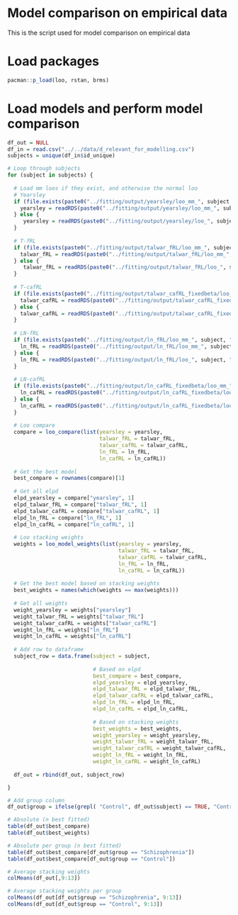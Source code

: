 # Model comparison on empirical data

This is the script used for model comparison on empirical data

# Load packages
```r
pacman::p_load(loo, rstan, brms)
```

# Load models and perform model comparison
```r

df_out = NULL
df_in = read.csv("../../data/d_relevant_for_modelling.csv")
subjects = unique(df_in$id_unique)

# Loop through subjects
for (subject in subjects) {
  
  # Load mm loos if they exist, and otherwise the normal loo
  # Yearsley
  if (file.exists(paste0("../fitting/output/yearsley/loo_mm_", subject, ".rds"))) {
    yearsley = readRDS(paste0("../fitting/output/yearsley/loo_mm_", subject, ".rds"))
  } else {
     yearsley = readRDS(paste0("../fitting/output/yearsley/loo_", subject, ".rds"))
  }
  
  # T-fRL
  if (file.exists(paste0("../fitting/output/talwar_fRL/loo_mm_", subject, ".rds"))) {
    talwar_fRL = readRDS(paste0("../fitting/output/talwar_fRL/loo_mm_", subject, ".rds"))
  } else {
     talwar_fRL = readRDS(paste0("../fitting/output/talwar_fRL/loo_", subject, ".rds"))
  }
  
  # T-cafRL
  if (file.exists(paste0("../fitting/output/talwar_cafRL_fixedbeta/loo_mm_", subject, ".rds"))) {
    talwar_cafRL = readRDS(paste0("../fitting/output/talwar_cafRL_fixedbeta/loo_mm_", subject, ".rds"))
  } else {
    talwar_cafRL = readRDS(paste0("../fitting/output/talwar_cafRL_fixedbeta/loo_", subject, ".rds"))
  }
  
  # LN-fRL
  if (file.exists(paste0("../fitting/output/ln_fRL/loo_mm_", subject, ".rds"))) {
    ln_fRL = readRDS(paste0("../fitting/output/ln_fRL/loo_mm_", subject, ".rds"))
  } else {
    ln_fRL = readRDS(paste0("../fitting/output/ln_fRL/loo_", subject, ".rds"))
  }
  
  # LN-cafRL
  if (file.exists(paste0("../fitting/output/ln_cafRL_fixedbeta/loo_mm_", subject, ".rds"))) {
    ln_cafRL = readRDS(paste0("../fitting/output/ln_cafRL_fixedbeta/loo_mm_", subject, ".rds"))
  } else {
    ln_cafRL = readRDS(paste0("../fitting/output/ln_cafRL_fixedbeta/loo_", subject, ".rds"))
  }
  
  # Loo compare
  compare = loo_compare(list(yearsley = yearsley, 
                             talwar_fRL = talwar_fRL, 
                             talwar_cafRL = talwar_cafRL, 
                             ln_fRL = ln_fRL, 
                             ln_cafRL = ln_cafRL))
  
  # Get the best model
  best_compare = rownames(compare)[1]
  
  # Get all elpd
  elpd_yearsley = compare["yearsley", 1]
  elpd_talwar_fRL = compare["talwar_fRL", 1]
  elpd_talwar_cafRL = compare["talwar_cafRL", 1]
  elpd_ln_fRL = compare["ln_fRL", 1]
  elpd_ln_cafRL = compare["ln_cafRL", 1]
  
  # Loo stacking weights
  weights = loo_model_weights(list(yearsley = yearsley, 
                                   talwar_fRL = talwar_fRL, 
                                   talwar_cafRL = talwar_cafRL, 
                                   ln_fRL = ln_fRL, 
                                   ln_cafRL = ln_cafRL))
  
  # Get the best model based on stacking weights
  best_weights = names(which(weights == max(weights)))
  
  # Get all weights
  weight_yearsley = weights["yearsley"]
  weight_talwar_fRL = weights["talwar_fRL"]
  weight_talwar_cafRL = weights["talwar_cafRL"]
  weight_ln_fRL = weights["ln_fRL"]
  weight_ln_cafRL = weights["ln_cafRL"]
  
  # Add row to dataframe
  subject_row = data.frame(subject = subject, 
                           
                           # Based on elpd
                           best_compare = best_compare, 
                           elpd_yearsley = elpd_yearsley,
                           elpd_talwar_fRL = elpd_talwar_fRL,
                           elpd_talwar_cafRL = elpd_talwar_cafRL,
                           elpd_ln_fRL = elpd_ln_fRL,
                           elpd_ln_cafRL = elpd_ln_cafRL,
                           
                           # Based on stacking weights
                           best_weights = best_weights,
                           weight_yearsley = weight_yearsley,
                           weight_talwar_fRL = weight_talwar_fRL,
                           weight_talwar_cafRL = weight_talwar_cafRL,
                           weight_ln_fRL = weight_ln_fRL,
                           weight_ln_cafRL = weight_ln_cafRL)
  
  df_out = rbind(df_out, subject_row)

}

# Add group column
df_out$group = ifelse(grepl( "Control", df_out$subject) == TRUE, "Control", "Schizophrenia")

# Absolute (n best fitted)
table(df_out$best_compare)
table(df_out$best_weights)

# Absolute per group (n best fitted)
table(df_out$best_compare[df_out$group == "Schizophrenia"])
table(df_out$best_compare[df_out$group == "Control"])

# Average stacking weights
colMeans(df_out[,9:13])

# Average stacking weights per group
colMeans(df_out[df_out$group == "Schizophrenia", 9:13])
colMeans(df_out[df_out$group == "Control", 9:13])
```

